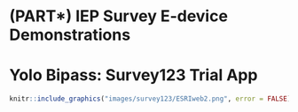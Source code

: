 # (PART\*) IEP Survey E-device Demonstrations 

# Yolo Bipass: Survey123 Trial App {-}



```r
knitr::include_graphics("images/survey123/ESRIweb2.png", error = FALSE)
```
